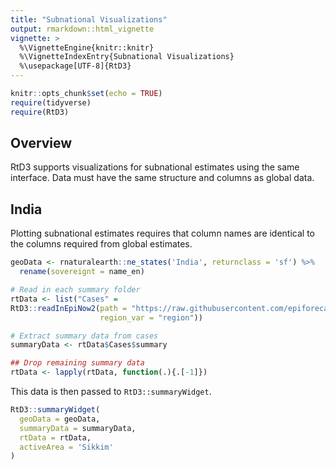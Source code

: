 ```yaml
---
title: "Subnational Visualizations"
output: rmarkdown::html_vignette
vignette: >
  %\VignetteEngine{knitr::knitr}
  %\VignetteIndexEntry{Subnational Visualizations}
  %\usepackage[UTF-8]{RtD3}
---
```


```r
knitr::opts_chunk$set(echo = TRUE)
require(tidyverse)
require(RtD3)
```

## Overview

RtD3 supports visualizations for subnational estimates using the same interface. Data must have the same structure and columns as global data. 

## India

Plotting subnational estimates requires that column names are identical to the columns required from global estimates. 

```r
geoData <- rnaturalearth::ne_states('India', returnclass = 'sf') %>% 
  rename(sovereignt = name_en)

# Read in each summary folder
rtData <- list("Cases" = 
RtD3::readInEpiNow2(path = "https://raw.githubusercontent.com/epiforecasts/covid-rt-estimates/master/subnational/india/cases/summary",
                    region_var = "region"))

# Extract summary data from cases
summaryData <- rtData$Cases$summary

## Drop remaining summary data
rtData <- lapply(rtData, function(.){.[-1]})
```


This data is then passed to `RtD3::summaryWidget`.

``` r

RtD3::summaryWidget(
  geoData = geoData,
  summaryData = summaryData,
  rtData = rtData,
  activeArea = 'Sikkim'
)

```
